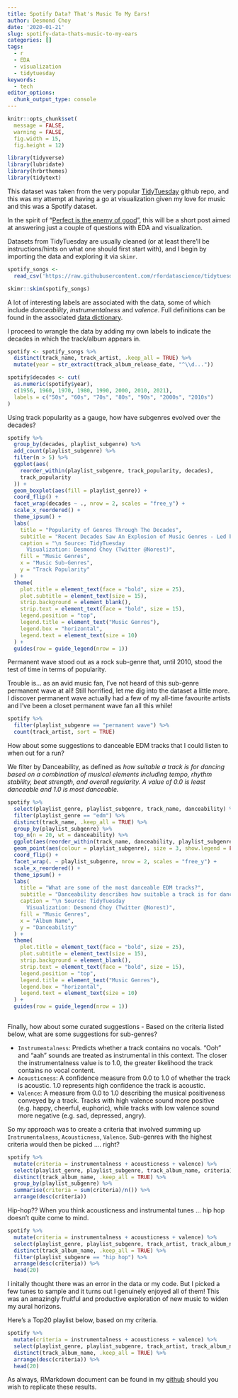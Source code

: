 ```yaml
---
title: Spotify Data? That's Music To My Ears!
author: Desmond Choy
date: '2020-01-21'
slug: spotify-data-thats-music-to-my-ears
categories: []
tags:
  - r
  - EDA
  - visualization
  - tidytuesday
keywords:
  - tech
editor_options: 
  chunk_output_type: console
---
```


```r
knitr::opts_chunk$set(
  message = FALSE,
  warning = FALSE,
  fig.width = 15,
  fig.height = 12)
```

```r
library(tidyverse)
library(lubridate)
library(hrbrthemes)
library(tidytext)
```

This dataset was taken from the very popular [TidyTuesday](https://github.com/rfordatascience/tidytuesday) github repo, and this was my attempt at having a go at visualization given my love for music and this was a Spotify dataset.   

In the spirit of "[Perfect is the enemy of good](https://en.wikipedia.org/wiki/Perfect_is_the_enemy_of_good)", this will be a short post aimed at answering just a couple of questions with EDA and visualization.

Datasets from TidyTuesday are usually cleaned (or at least there'll be instructions/hints on what one should first start with), and I begin by importing the data and exploring it via `skimr`.

```r
spotify_songs <-
  read_csv('https://raw.githubusercontent.com/rfordatascience/tidytuesday/master/data/2020/2020-01-21/spotify_songs.csv')

skimr::skim(spotify_songs)
```

A lot of interesting labels are associated with the data, some of which include *danceability*, *instrumentalness* and *valence*. Full definitions can be found in the associated [data dictionary](https://github.com/rfordatascience/tidytuesday/blob/master/data/2020/2020-01-21/readme.md).

I proceed to wrangle the data by adding my own labels to indicate the decades in which the track/album appears in.

```r

spotify <- spotify_songs %>%
  distinct(track_name, track_artist, .keep_all = TRUE) %>%
  mutate(year = str_extract(track_album_release_date, "^\\d..."))

spotify$decades <- cut(
  as.numeric(spotify$year),
  c(1956, 1960, 1970, 1980, 1990, 2000, 2010, 2021),
  labels = c("50s", "60s", "70s", "80s", "90s", "2000s", "2010s")
)
```

Using track popularity as a gauge, how have subgenres evolved over the decades?  

```r
spotify %>%
  group_by(decades, playlist_subgenre) %>%
  add_count(playlist_subgenre) %>% 
  filter(n > 5) %>% 
  ggplot(aes(
    reorder_within(playlist_subgenre, track_popularity, decades),
    track_popularity
  )) +
  geom_boxplot(aes(fill = playlist_genre)) +
  coord_flip() +
  facet_wrap(decades ~ ., nrow = 2, scales = "free_y") +
  scale_x_reordered() +
  theme_ipsum() +
  labs(
    title = "Popularity of Genres Through The Decades",
    subtitle = "Recent Decades Saw An Explosion of Music Genres - Led by Rock and R&B",
    caption = "\n Source: TidyTuesday
      Visualization: Desmond Choy (Twitter @Norest)",
    fill = "Music Genres",
    x = "Music Sub-Genres",
    y = "Track Popularity"
  ) +
  theme(
    plot.title = element_text(face = "bold", size = 25),
    plot.subtitle = element_text(size = 15),
    strip.background = element_blank(),
    strip.text = element_text(face = "bold", size = 15),
    legend.position = "top",
    legend.title = element_text("Music Genres"),
    legend.box = "horizontal",
    legend.text = element_text(size = 10)
  ) +
  guides(row = guide_legend(nrow = 1))

```

Permanent wave stood out as a rock sub-genre that, until 2010, stood the test of time in terms of popularity.  

Trouble is... as an avid music fan, I've not heard of this sub-genre permanent wave at all! Still horrified, let me dig into the dataset a little more. I discover permanent wave actually had a few of my all-time favourite artists and I've been a closet permanent wave fan all this while!

```r
spotify %>% 
  filter(playlist_subgenre == "permanent wave") %>% 
  count(track_artist, sort = TRUE) 
```

How about some suggestions to danceable EDM tracks that I could listen to when out for a run?  

We filter by Danceability, as defined as *how suitable a track is for dancing based on a combination of musical elements including tempo, rhythm stability, beat strength, and overall regularity. A value of 0.0 is least danceable and 1.0 is most danceable.*

```r
spotify %>% 
  select(playlist_genre, playlist_subgenre, track_name, danceability) %>% 
  filter(playlist_genre == "edm") %>%
  distinct(track_name, .keep_all = TRUE) %>% 
  group_by(playlist_subgenre) %>%
  top_n(n = 20, wt = danceability) %>% 
  ggplot(aes(reorder_within(track_name, danceability, playlist_subgenre), danceability)) +
  geom_point(aes(colour = playlist_subgenre), size = 3, show.legend = FALSE) +
  coord_flip() +
  facet_wrap(. ~ playlist_subgenre, nrow = 2, scales = "free_y") +
  scale_x_reordered() +
  theme_ipsum() +
  labs(
    title = "What are some of the most danceable EDM tracks?",
    subtitle = "Danceability describes how suitable a track is for dancing based on a combination of musical elements\nA value of 0.0 is least danceable and 1.0 is most danceable.",
    caption = "\n Source: TidyTuesday
      Visualization: Desmond Choy (Twitter @Norest)",
    fill = "Music Genres",
    x = "Album Name",
    y = "Danceability"
  ) +
  theme(
    plot.title = element_text(face = "bold", size = 25),
    plot.subtitle = element_text(size = 15),
    strip.background = element_blank(),
    strip.text = element_text(face = "bold", size = 15),
    legend.position = "top",
    legend.title = element_text("Music Genres"),
    legend.box = "horizontal",
    legend.text = element_text(size = 10)
  ) +
  guides(row = guide_legend(nrow = 1))
  
```

Finally, how about some curated suggestions - Based on the criteria listed below, what are some suggestions for sub-genres?  

* `Instrumentalness`: Predicts whether a track contains no vocals. "Ooh" and "aah" sounds are treated as instrumental in this context. The closer the instrumentalness value is to 1.0, the greater likelihood the track contains no vocal content.  
* `Acousticness`: A confidence measure from 0.0 to 1.0 of whether the track is acoustic. 1.0 represents high confidence the track is acoustic.  
* `Valence`: A measure from 0.0 to 1.0 describing the musical positiveness conveyed by a track. Tracks with high valence sound more positive (e.g. happy, cheerful, euphoric), while tracks with low valence sound more negative (e.g. sad, depressed, angry).

So my approach was to create a criteria that involved summing up `Instrumentalness`, `Acousticness`, `Valence`. Sub-genres with the highest criteria would then be picked .... right?

```r
spotify %>% 
  mutate(criteria = instrumentalness + acousticness + valence) %>% 
  select(playlist_genre, playlist_subgenre, track_album_name, criteria) %>% 
  distinct(track_album_name, .keep_all = TRUE) %>% 
  group_by(playlist_subgenre) %>%
  summarise(criteria = sum(criteria)/n()) %>% 
  arrange(desc(criteria))
```

Hip-hop?? When you think acousticness and instrumental tunes ... hip hop doesn't quite come to mind.

```r
spotify %>% 
  mutate(criteria = instrumentalness + acousticness + valence) %>% 
  select(playlist_genre, playlist_subgenre, track_artist, track_album_name, criteria) %>% 
  distinct(track_album_name, .keep_all = TRUE) %>% 
  filter(playlist_subgenre == "hip hop") %>% 
  arrange(desc(criteria)) %>% 
  head(20)
```

I initally thought there was an error in the data or my code. But I picked a few tunes to sample and it turns out I genuinely enjoyed all of them! This was an amazingly fruitful and productive exploration of new music to widen my aural horizons.

Here's a Top20 playlist below, based on my criteria.

```r
spotify %>% 
  mutate(criteria = instrumentalness + acousticness + valence) %>% 
  select(playlist_genre, playlist_subgenre, track_artist, track_album_name, criteria) %>% 
  distinct(track_album_name, .keep_all = TRUE) %>% 
  arrange(desc(criteria)) %>% 
  head(20)
```

As always, RMarkdown document can be found in my [github](https://github.com/DesmondChoy) should you wish to replicate these results.


